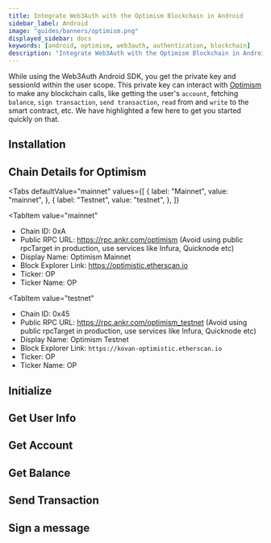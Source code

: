 ```yaml
---
title: Integrate Web3Auth with the Optimism Blockchain in Android
sidebar_label: Android
image: "guides/banners/optimism.png"
displayed_sidebar: docs
keywords: [android, optimism, web3auth, authentication, blockchain]
description: "Integrate Web3Auth with the Optimism Blockchain in Android | Documentation - Web3Auth"
---
```



<SEO
  title="Integrate Web3Auth with the Optimism Blockchain in Android"
  description="Integrate Web3Auth with the Optimism Blockchain in Android | Documentation - Web3Auth"
  image="https://web3auth.io/docs/guides/banners/optimism.png"
  slug="/connect-blockchain/evm/optimism/android"
/>

While using the Web3Auth Android SDK, you get the private key and sessionId within the user scope. This private key can interact with
[Optimism](https://optimism.io/) to make any blockchain calls, like getting the user's `account`, fetching `balance`, `sign transaction`,
`send transaction`, `read` from and `write` to the smart contract, etc. We have highlighted a few here to get you started quickly on that.

## Installation

<InstallationSnippet />

## Chain Details for Optimism

<Tabs
 defaultValue="mainnet"
  values={[
    { label: "Mainnet", value: "mainnet", },
    { label: "Testnet", value: "testnet", },
  ]}
>
<TabItem
  value="mainnet"
>

- Chain ID: 0xA
- Public RPC URL: https://rpc.ankr.com/optimism (Avoid using public rpcTarget in production, use services like Infura, Quicknode etc)
- Display Name: Optimism Mainnet
- Block Explorer Link: https://optimistic.etherscan.io
- Ticker: OP
- Ticker Name: OP

</TabItem>

<TabItem
  value="testnet"
>

- Chain ID: 0x45
- Public RPC URL: https://rpc.ankr.com/optimism_testnet (Avoid using public rpcTarget in production, use services like Infura, Quicknode etc)
- Display Name: Optimism Testnet
- Block Explorer Link: `https://kovan-optimistic.etherscan.io`
- Ticker: OP
- Ticker Name: OP

</TabItem>
</Tabs>

## Initialize

<InitialisationSnippet />

## Get User Info

<UserInfoSnippet />

## Get Account

<GetAccountSnippet />

## Get Balance

<GetBalanceSnippet />

## Send Transaction

<SendTransactionSnippet />

## Sign a message

<SignMessageSnippet />
